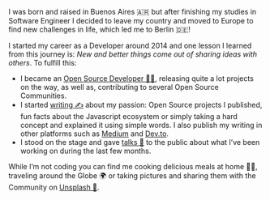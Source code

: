 I was born and raised in Buenos Aires 🇦🇷 but after finishing my studies in Software Engineer I decided to leave my country and moved to Europe to find new challenges in life, which led me to Berlin 🇩🇪!

I started my career as a Developer around 2014 and one lesson I learned from this journey is: _New and better things come out of sharing ideas with others_. To fulfill this:

- I became an [Open Source Developer 👨‍💻](https://github.com/EmaSuriano), releasing quite a lot projects on the way, as well as, contributing to several Open Source Communities.
- I started [writing ✍️](/blog) about my passion: Open Source projects I published, fun facts about the Javascript ecosystem or simply taking a hard concept and explained it using simple words. I also publish my writing in other platforms such as [Medium](https://medium.com/@emasuriano) and [Dev.to](https://dev.to/emasuriano).
- I stood on the stage and gave [talks 🎤](https://speakerdeck.com/emasuriano) to the public about what I’ve been working on during the last few months.

While I’m not coding you can find me cooking delicious meals at home 👨‍🍳, traveling around the Globe 🌍 or taking pictures and sharing them with the Community on [Unsplash 📸](https://unsplash.com/@emasuriano).
